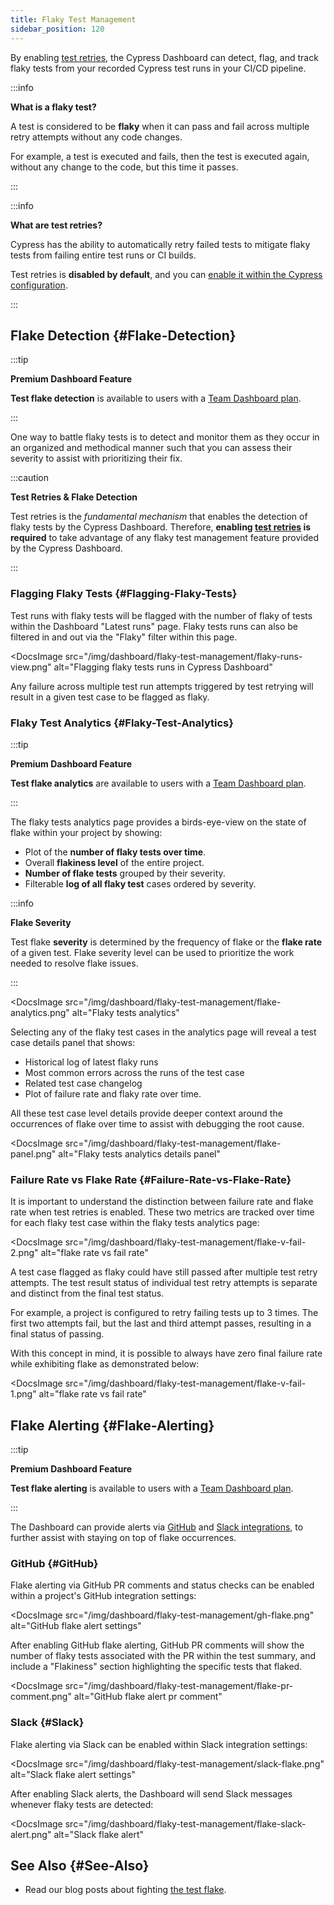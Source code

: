 ```yaml
---
title: Flaky Test Management
sidebar_position: 120
---
```


By enabling [test retries](/guides/guides/test-retries), the Cypress Dashboard
can detect, flag, and track flaky tests from your recorded Cypress test runs in
your CI/CD pipeline.

:::info

<strong>What is a flaky test?</strong>

A test is considered to be **flaky** when it can pass and fail across multiple
retry attempts without any code changes.

For example, a test is executed and fails, then the test is executed again,
without any change to the code, but this time it passes.

:::

:::info

<strong>What are test retries?</strong>

Cypress has the ability to automatically retry failed tests to mitigate flaky
tests from failing entire test runs or CI builds.

Test retries is **disabled by default**, and you can
[enable it within the Cypress configuration](/guides/guides/test-retries#Configure-Test-Retries).

:::

## Flake Detection {#Flake-Detection}

:::tip

<strong>
  <Icon name="star" /> Premium Dashboard Feature
</strong>

**Test flake detection** is available to users with a
[Team Dashboard plan](https://cypress.io/pricing).

:::

One way to battle flaky tests is to detect and monitor them as they occur in an
organized and methodical manner such that you can assess their severity to
assist with prioritizing their fix.

:::caution

<strong>Test Retries & Flake Detection</strong>

Test retries is the _fundamental mechanism_ that enables the detection of flaky
tests by the Cypress Dashboard. Therefore, **enabling
[test retries](/guides/guides/test-retries#Configure-Test-Retries) is required**
to take advantage of any flaky test management feature provided by the Cypress
Dashboard.

:::

### Flagging Flaky Tests {#Flagging-Flaky-Tests}

Test runs with flaky tests will be flagged with the number of flaky of tests
within the Dashboard "Latest runs" page. Flaky tests runs can also be filtered
in and out via the "Flaky" filter within this page.

<DocsImage
  src="/img/dashboard/flaky-test-management/flaky-runs-view.png"
  alt="Flagging flaky tests runs in Cypress Dashboard"
></DocsImage>

Any failure across multiple test run attempts triggered by test retrying will
result in a given test case to be flagged as flaky.

### Flaky Test Analytics {#Flaky-Test-Analytics}

:::tip

<strong>
  <Icon name="star" /> Premium Dashboard Feature
</strong>

**Test flake analytics** are available to users with a
[Team Dashboard plan](https://cypress.io/pricing).

:::

The flaky tests analytics page provides a birds-eye-view on the state of flake
within your project by showing:

- Plot of the **number of flaky tests over time**.
- Overall **flakiness level** of the entire project.
- **Number of flake tests** grouped by their severity.
- Filterable **log of all flaky test** cases ordered by severity.

:::info

<strong>Flake Severity</strong>

Test flake **severity** is determined by the frequency of flake or the **flake
rate** of a given test. Flake severity level can be used to prioritize the work
needed to resolve flake issues.

:::

<DocsImage
  src="/img/dashboard/flaky-test-management/flake-analytics.png"
  alt="Flaky tests analytics"
></DocsImage>

Selecting any of the flaky test cases in the analytics page will reveal a test
case details panel that shows:

- Historical log of latest flaky runs
- Most common errors across the runs of the test case
- Related test case changelog
- Plot of failure rate and flaky rate over time.

All these test case level details provide deeper context around the occurrences
of flake over time to assist with debugging the root cause.

<DocsImage
  src="/img/dashboard/flaky-test-management/flake-panel.png"
  alt="Flaky tests analytics details panel"
></DocsImage>

### Failure Rate vs Flake Rate {#Failure-Rate-vs-Flake-Rate}

It is important to understand the distinction between failure rate and flake
rate when test retries is enabled. These two metrics are tracked over time for
each flaky test case within the flaky tests analytics page:

<DocsImage
  src="/img/dashboard/flaky-test-management/flake-v-fail-2.png"
  alt="flake rate vs fail rate"
></DocsImage>

A test case flagged as flaky could have still passed after multiple test retry
attempts. The test result status of individual test retry attempts is separate
and distinct from the final test status.

For example, a project is configured to retry failing tests up to 3 times. The
first two attempts fail, but the last and third attempt passes, resulting in a
final status of passing.

With this concept in mind, it is possible to always have zero final failure rate
while exhibiting flake as demonstrated below:

<DocsImage
  src="/img/dashboard/flaky-test-management/flake-v-fail-1.png"
  alt="flake rate vs fail rate"
></DocsImage>

## Flake Alerting {#Flake-Alerting}

:::tip

<strong>
  <Icon name="star" /> Premium Dashboard Feature
</strong>

**Test flake alerting** is available to users with a
[Team Dashboard plan](https://cypress.io/pricing).

:::

The Dashboard can provide alerts via
[GitHub](/guides/dashboard/github-integration) and
[Slack integrations](/guides/dashboard/slack-integration), to further assist
with staying on top of flake occurrences.

### GitHub {#GitHub}

Flake alerting via GitHub PR comments and status checks can be enabled within a
project's GitHub integration settings:

<DocsImage
  src="/img/dashboard/flaky-test-management/gh-flake.png"
  alt="GitHub flake alert settings"
></DocsImage>

After enabling GitHub flake alerting, GitHub PR comments will show the number of
flaky tests associated with the PR within the test summary, and include a
"Flakiness" section highlighting the specific tests that flaked.

<DocsImage
  src="/img/dashboard/flaky-test-management/flake-pr-comment.png"
  alt="GitHub flake alert pr comment"
></DocsImage>

### Slack {#Slack}

Flake alerting via Slack can be enabled within Slack integration settings:

<DocsImage
  src="/img/dashboard/flaky-test-management/slack-flake.png"
  alt="Slack flake alert settings"
></DocsImage>

After enabling Slack alerts, the Dashboard will send Slack messages whenever
flaky tests are detected:

<DocsImage
  src="/img/dashboard/flaky-test-management/flake-slack-alert.png"
  alt="Slack flake alert"
></DocsImage>

## See Also {#See-Also}

- Read our blog posts about fighting
  [the test flake](https://cypress.io/blog/tag/flake/).

